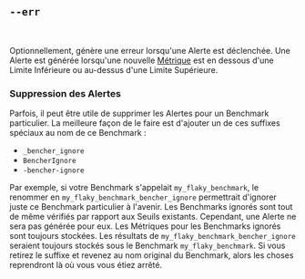 ## `--err`

<br />

Optionnellement, génère une erreur lorsqu'une Alerte est déclenchée.
Une Alerte est générée lorsqu'une nouvelle [Métrique][metric] est en dessous d'une Limite Inférieure ou au-dessus d'une Limite Supérieure.

### Suppression des Alertes
Parfois, il peut être utile de supprimer les Alertes pour un Benchmark particulier.
La meilleure façon de le faire est d'ajouter un de ces suffixes spéciaux au nom de ce Benchmark :

- `_bencher_ignore`
- `BencherIgnore`
- `-bencher-ignore`

Par exemple, si votre Benchmark s'appelait `my_flaky_benchmark`, le renommer en `my_flaky_benchmark_bencher_ignore`
permettrait d'ignorer juste ce Benchmark particulier à l'avenir.
Les Benchmarks ignorés sont tout de même vérifiés par rapport aux Seuils existants.
Cependant, une Alerte ne sera pas générée pour eux.
Les Métriques pour les Benchmarks ignorés sont toujours stockées.
Les résultats de `my_flaky_benchmark_bencher_ignore` seraient toujours stockés sous le Benchmark `my_flaky_benchmark`.
Si vous retirez le suffixe et revenez au nom original du Benchmark,
alors les choses reprendront là où vous vous étiez arrêté.

[metric]: /fr/docs/explanation/benchmarking/#metric